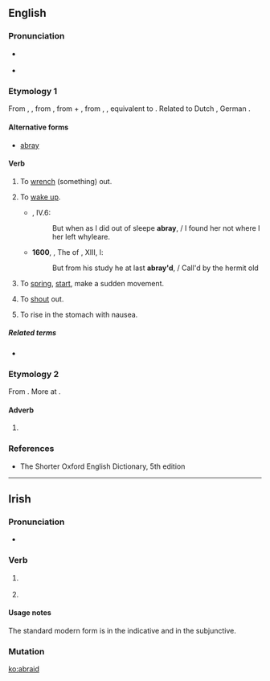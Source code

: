 ==English==

===Pronunciation===
* {{a|US}} {{IPA|/əˈbɹeɪd/|lang=en}}
* {{homophones|lang=en|abrade}}

===Etymology 1===
From {{etyl|enm|en}} {{term|abraiden|lang=enm}}, {{term|abreiden||to start up, awake, move, reproach|lang=enm}}, from {{etyl|ang|en}} {{m|ang|ābreġdan||to move quickly, vibrate, draw, draw from, remove, unsheath, wrench, pull out, withdraw, take away, draw back, free from, draw up, raise, lift up, start up}}, from {{etyl|gem-pro|en}} {{m|gem-pro|*uz-||out}} + {{m|gem-pro|*bregdaną||to move, swing}}, from {{etyl|ine-pro|en}} {{m|ine-pro|*bhrēḱ-}}, {{m|ine-pro|*bhrēǵ-||to shine}}, equivalent to {{prefix|a|braid|lang=en}}. Related to Dutch {{term|breien||to knit|lang=nl}}, German {{term|bretten||to knit|lang=de}}.

====Alternative forms====
* [[abray]]

====Verb====
{{en-verb|abraids|abraiding|abraided|past2=abraid}}

#{{label|en|transitive|obsolete}} To [[wrench]] (something) out. {{defdate|10<sup>th</sup>-13<sup>th</sup>c.}}
#{{label|en|intransitive|obsolete}} To [[wake up]]. {{defdate|11<sup>th</sup>-18<sup>th</sup>c.}}
#*{{RQ:Spenser Faerie Queene}}, IV.6:
#*:But when as I did out of sleepe '''abray''', / I found her not where I her left whyleare{{nb...}}.
#*'''1600''', {{w|Edward Fairfax}}, The ''{{w|Jerusalem Delivered}}'' of {{w|Torquato Tasso|Tasso}}, XIII, l:
#*:But from his study he at last '''abray'd''', / Call'd by the hermit old{{nb...}}
#{{label|en|intransitive|archaic}} To [[spring]], [[start]], make a sudden movement. {{defdate|from 11<sup>th</sup>c.}}
#{{label|en|intransitive|transitive|obsolete}} To [[shout]] out. {{defdate|15<sup>th</sup>-16<sup>th</sup>c.}}
#{{label|en|transitive|obsolete}} To rise in the stomach with nausea. {{defdate|16<sup>th</sup>-19<sup>th</sup>c.}}

=====Related terms=====
* {{l/en|abray}}

===Etymology 2===
From {{etyl|enm|en}} {{term|abrede|lang=enm}}. More at {{l/en|abread}}.

====Adverb====
{{en-adv}}

# {{alternative form of|abread|lang=en}}

===References===
* The Shorter Oxford English Dictionary, 5th edition

----

==Irish==

===Pronunciation===
* {{IPA|[ˈabˠɾˠədʲ]|lang=ga}}

===Verb===
{{head|ga|verb form}}

# {{context|archaic|Munster|lang=ga}} {{inflection of|abair||3|p|pres|indc|dependent|lang=ga}}
# {{context|archaic|Munster|lang=ga}} {{inflection of|abair||3|p|pres|subj|lang=ga}}

====Usage notes====
The standard modern form is {{term|[[deir]] [[siad]]|lang=ga}} in the indicative and {{term|go n[[deire]] [[siad]]|lang=ga}} in the subjunctive.

===Mutation===
{{ga mut vowel}}

[[ko:abraid]]